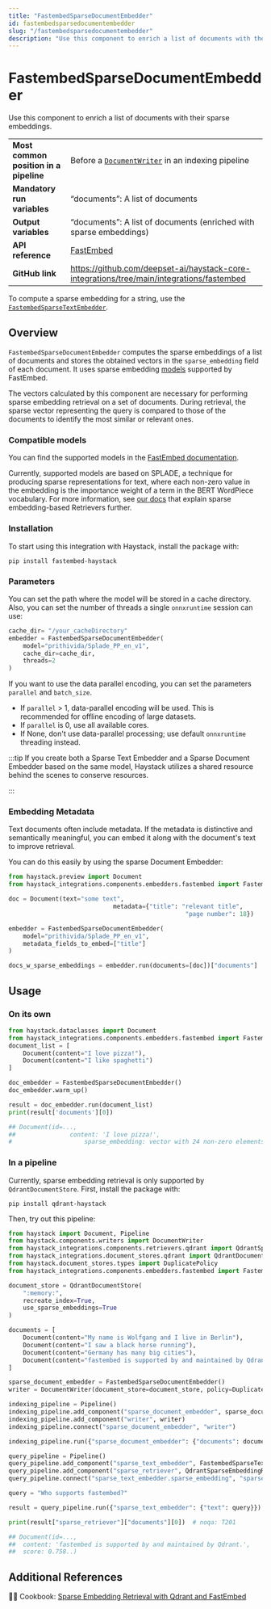 ```yaml
---
title: "FastembedSparseDocumentEmbedder"
id: fastembedsparsedocumentembedder
slug: "/fastembedsparsedocumentembedder"
description: "Use this component to enrich a list of documents with their sparse embeddings."
---
```


# FastembedSparseDocumentEmbedder

Use this component to enrich a list of documents with their sparse embeddings.

|                                        |                                                                                             |
| :------------------------------------- | :------------------------------------------------------------------------------------------ |
| **Most common position in a pipeline** | Before a [`DocumentWriter`](../writers/documentwriter.mdx)  in an indexing pipeline                  |
| **Mandatory run variables**            | “documents”: A list of documents                                                            |
| **Output variables**                   | “documents”: A list of documents (enriched with sparse embeddings)                          |
| **API reference**                      | [FastEmbed](/reference/fastembed-embedders)                                                        |
| **GitHub link**                        | https://github.com/deepset-ai/haystack-core-integrations/tree/main/integrations/fastembed |

To compute a sparse embedding for a string, use the [`FastembedSparseTextEmbedder`](fastembedsparsetextembedder.mdx).

## Overview

`FastembedSparseDocumentEmbedder` computes the sparse embeddings of a list of documents and stores the obtained vectors in the `sparse_embedding` field of each document. It uses sparse embedding [models](https://qdrant.github.io/fastembed/examples/Supported_Models/#supported-sparse-text-embedding-models) supported by FastEmbed.

The vectors calculated by this component are necessary for performing sparse embedding retrieval on a set of documents. During retrieval, the sparse vector representing the query is compared to those of the documents to identify the most similar or relevant ones.

### Compatible models

You can find the supported models in the [FastEmbed documentation](https://qdrant.github.io/fastembed/examples/Supported_Models/#supported-sparse-text-embedding-models).

Currently, supported models are based on SPLADE, a technique for producing sparse representations for text, where each non-zero value in the embedding is the importance weight of a term in the BERT WordPiece vocabulary. For more information, see [our docs](../retrievers.mdx#sparse-embedding-based-retrievers) that explain sparse embedding-based Retrievers further.

### Installation

To start using this integration with Haystack, install the package with:

```shell
pip install fastembed-haystack
```

### Parameters

You can set the path where the model will be stored in a cache directory. Also, you can set the number of threads a single `onnxruntime` session can use:

```python
cache_dir= "/your_cacheDirectory"
embedder = FastembedSparseDocumentEmbedder(
	model="prithivida/Splade_PP_en_v1",
	cache_dir=cache_dir,
	threads=2
)
```

If you want to use the data parallel encoding, you can set the parameters `parallel` and  `batch_size`.

- If `parallel` > 1, data-parallel encoding will be used. This is recommended for offline encoding of large datasets.
- If `parallel` is 0, use all available cores.
- If None, don't use data-parallel processing; use default `onnxruntime` threading instead.

:::tip
If you create both a Sparse Text Embedder and a Sparse Document Embedder based on the same model, Haystack utilizes a shared resource behind the scenes to conserve resources.

:::

### Embedding Metadata

Text documents often include metadata. If the metadata is distinctive and semantically meaningful, you can embed it along with the document's text to improve retrieval.

You can do this easily by using the sparse Document Embedder:

```python
from haystack.preview import Document
from haystack_integrations.components.embedders.fastembed import FastembedSparseDocumentEmbedder

doc = Document(text="some text",
							 metadata={"title": "relevant title",
												 "page number": 18})

embedder = FastembedSparseDocumentEmbedder(
	model="prithivida/Splade_PP_en_v1",
	metadata_fields_to_embed=["title"]
)

docs_w_sparse_embeddings = embedder.run(documents=[doc])["documents"]
```

## Usage

### On its own

```python
from haystack.dataclasses import Document
from haystack_integrations.components.embedders.fastembed import FastembedSparseDocumentEmbedder
document_list = [
	Document(content="I love pizza!"),
	Document(content="I like spaghetti")
]

doc_embedder = FastembedSparseDocumentEmbedder()
doc_embedder.warm_up()

result = doc_embedder.run(document_list)
print(result['documents'][0])

## Document(id=...,
## 				 content: 'I love pizza!',
#					 sparse_embedding: vector with 24 non-zero elements)
```

### In a pipeline

Currently, sparse embedding retrieval is only supported by `QdrantDocumentStore`.
First, install the package with:

```shell
pip install qdrant-haystack
```

Then, try out this pipeline:

```python
from haystack import Document, Pipeline
from haystack.components.writers import DocumentWriter
from haystack_integrations.components.retrievers.qdrant import QdrantSparseEmbeddingRetriever
from haystack_integrations.document_stores.qdrant import QdrantDocumentStore
from haystack.document_stores.types import DuplicatePolicy
from haystack_integrations.components.embedders.fastembed import FastembedDocumentEmbedder, FastembedTextEmbedder

document_store = QdrantDocumentStore(
    ":memory:",
    recreate_index=True,
    use_sparse_embeddings=True
)

documents = [
    Document(content="My name is Wolfgang and I live in Berlin"),
    Document(content="I saw a black horse running"),
    Document(content="Germany has many big cities"),
    Document(content="fastembed is supported by and maintained by Qdrant."),
]

sparse_document_embedder = FastembedSparseDocumentEmbedder()
writer = DocumentWriter(document_store=document_store, policy=DuplicatePolicy.OVERWRITE)

indexing_pipeline = Pipeline()
indexing_pipeline.add_component("sparse_document_embedder", sparse_document_embedder)
indexing_pipeline.add_component("writer", writer)
indexing_pipeline.connect("sparse_document_embedder", "writer")

indexing_pipeline.run({"sparse_document_embedder": {"documents": documents}})

query_pipeline = Pipeline()
query_pipeline.add_component("sparse_text_embedder", FastembedSparseTextEmbedder())
query_pipeline.add_component("sparse_retriever", QdrantSparseEmbeddingRetriever(document_store=document_store))
query_pipeline.connect("sparse_text_embedder.sparse_embedding", "sparse_retriever.query_sparse_embedding")

query = "Who supports fastembed?"

result = query_pipeline.run({"sparse_text_embedder": {"text": query}})

print(result["sparse_retriever"]["documents"][0])  # noqa: T201

## Document(id=...,
##  content: 'fastembed is supported by and maintained by Qdrant.',
##  score: 0.758..)
```

## Additional References

:cook: Cookbook: [Sparse Embedding Retrieval with Qdrant and FastEmbed](https://haystack.deepset.ai/cookbook/sparse_embedding_retrieval)
